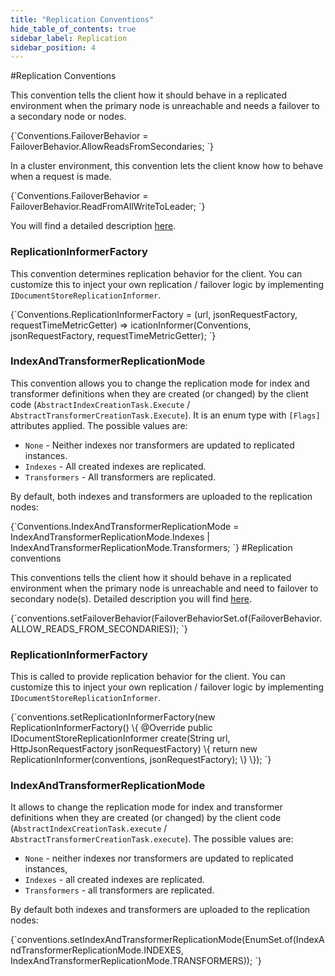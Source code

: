 ```yaml
---
title: "Replication Conventions"
hide_table_of_contents: true
sidebar_label: Replication
sidebar_position: 4
---
```






<LanguageSwitcher supportedLanguages={supportedLanguages} />
<LanguageContent language="csharp">
#Replication Conventions



This convention tells the client how it should behave in a replicated environment when the primary node is unreachable and needs a failover to a secondary node or nodes.  

<TabItem value="failover_behavior" label="failover_behavior">
<CodeBlock language="csharp">
{`Conventions.FailoverBehavior = FailoverBehavior.AllowReadsFromSecondaries;
`}
</CodeBlock>
</TabItem>

In a cluster environment, this convention lets the client know how to behave when a request is made.  

<TabItem value="cluster_failover_behavior" label="cluster_failover_behavior">
<CodeBlock language="csharp">
{`Conventions.FailoverBehavior = FailoverBehavior.ReadFromAllWriteToLeader;
`}
</CodeBlock>
</TabItem>

You will find a detailed description [here](../../bundles/how-client-integrates-with-replication-bundle.mdx).  

### ReplicationInformerFactory

This convention determines replication behavior for the client. You can customize this to inject your own replication / failover logic by implementing `IDocumentStoreReplicationInformer`.

<TabItem value="replication_informer" label="replication_informer">
<CodeBlock language="csharp">
{`Conventions.ReplicationInformerFactory = (url, jsonRequestFactory, requestTimeMetricGetter) =>
icationInformer(Conventions, jsonRequestFactory, requestTimeMetricGetter);
`}
</CodeBlock>
</TabItem>

### IndexAndTransformerReplicationMode

This convention allows you to change the replication mode for index and transformer definitions when they are created (or changed) by the client code (`AbstractIndexCreationTask.Execute` / `AbstractTransformerCreationTask.Execute`). It is an enum type with `[Flags]` attributes applied. The possible values are:

* `None` - Neither indexes nor transformers are updated to replicated instances.
* `Indexes` - All created indexes are replicated.
* `Transformers` - All transformers are replicated.

By default, both indexes and transformers are uploaded to the replication nodes:

<TabItem value="index_and_transformer_replication_mode" label="index_and_transformer_replication_mode">
<CodeBlock language="csharp">
{`Conventions.IndexAndTransformerReplicationMode = IndexAndTransformerReplicationMode.Indexes |
                                                 IndexAndTransformerReplicationMode.Transformers;
`}
</CodeBlock>
</TabItem>

</LanguageContent>
<LanguageContent language="java">
#Replication conventions



This conventions tells the client how it should behave in a replicated environment when the primary node is unreachable and need to failover to secondary node(s). Detailed description you will
find [here](../../bundles/how-client-integrates-with-replication-bundle.mdx).

<TabItem value="failover_behavior" label="failover_behavior">
<CodeBlock language="java">
{`conventions.setFailoverBehavior(FailoverBehaviorSet.of(FailoverBehavior.ALLOW_READS_FROM_SECONDARIES));
`}
</CodeBlock>
</TabItem>

### ReplicationInformerFactory

This is called to provide replication behavior for the client. You can customize this to inject your own replication / failover logic by implementing `IDocumentStoreReplicationInformer`.

<TabItem value="replication_informer" label="replication_informer">
<CodeBlock language="java">
{`conventions.setReplicationInformerFactory(new ReplicationInformerFactory() \{
  @Override
  public IDocumentStoreReplicationInformer create(String url, HttpJsonRequestFactory jsonRequestFactory) \{
    return new ReplicationInformer(conventions, jsonRequestFactory);
  \}
\});
`}
</CodeBlock>
</TabItem>


### IndexAndTransformerReplicationMode

It allows to change the replication mode for index and transformer definitions when they are created (or changed) by the client code (`AbstractIndexCreationTask.execute` / `AbstractTransformerCreationTask.execute`). The possible values are:

* `None` - neither indexes nor transformers are updated to replicated instances,
* `Indexes` - all created indexes are replicated.
* `Transformers` - all transformers are replicated.

By default both indexes and transformers are uploaded to the replication nodes:

<TabItem value="index_and_transformer_replication_mode" label="index_and_transformer_replication_mode">
<CodeBlock language="java">
{`conventions.setIndexAndTransformerReplicationMode(EnumSet.of(IndexAndTransformerReplicationMode.INDEXES,
        IndexAndTransformerReplicationMode.TRANSFORMERS));
`}
</CodeBlock>
</TabItem>
</LanguageContent>

<!---

-->